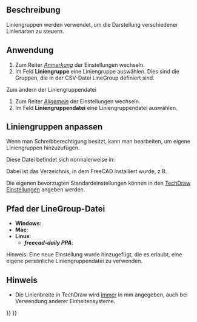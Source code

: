 <languages/>

{{Docnav/de
|[[TechDraw_CosmeticEraser/de|HilfsobjektEntfernen]]
|[[TechDraw_Templates/de|Vorlagen]]
|[[TechDraw_Workbench/de|TechDraw]]
|IconL=TechDraw_CosmeticEraser.svg
|IconR=
|IconC=Workbench_TechDraw.svg
}}

{{TOCright}}

<span id="Description"></span>
==Beschreibung==

Liniengruppen werden verwendet, um die Darstellung verschiedener Linienarten zu steuern.

<span id="Usage"></span>
==Anwendung==

# Zum Reiter ''[[TechDraw_Preferences/de#Anmerkung|Anmerkung]]'' der Einstellungen wechseln.
# Im Feld '''Liniengruppe''' eine Liniengruppe auswählen. Dies sind die Gruppen, die in der CSV-Datei LineGroup definiert sind.

Zum ändern der Liniengruppendatei
# Zum Reiter ''[[TechDraw_Preferences/de#Allgemein|Allgemein]]'' der Einstellungen wechseln.
# Im Feld '''Liniengruppendatei''' eine Liniengruppendatei auswählen.

<span id="Customizing_LineGroups"></span>
== Liniengruppen anpassen ==

Wenn man Schreibberechtigung besitzt, kann man {{incode|LineGroup.csv}} bearbeiten, um eigene Liniengruppen hinzuzufügen.

Diese Datei befindet sich normalerweise in:

{{Code|code=
$INSTALL_DIR/Mod/TechDraw/LineGroup/LineGroup.csv
}}

Dabei ist {{incode|$INSTALL_DIR}} das Verzeichnis, in dem FreeCAD installiert wurde, z.B.

{{Code|code=
/usr/share/freecad/Mod/TechDraw/LineGroup/LineGroup.csv
}}

Die eigenen bevorzugten Standardeinstellungen können in den [[TechDraw Preferences/de|TechDraw Einstellungen]] angeben werden.

<span id="LineGroup_File_Path"></span>
== Pfad der LineGroup-Datei ==

* '''Windows''': {{incode|C:\Program Files\FreeCAD\data\Mod\TechDraw\LineGroup\}}
* '''Mac''': {{incode|/Applications/FreeCAD.app/Contents/Mod/TechDraw/LineGroup/}}
* '''Linux''': {{{incode|/usr/share/freecad/Mod/TechDraw/LineGroup/}}}
**'''''freecad-daily PPA''''': {{incode|/usr/share/freecad-daily/Mod/TechDraw/LineGroup/}}
Hinweis: Eine neue Einstellung wurde hinzugefügt, die es erlaubt, eine eigene persönliche Liniengruppendatei zu verwenden.

{{Code|code=
;FreeCAD LineGroup Definitions
;Format: *GroupName,thin,graphic,thick,extra
;thin: hidden lines
;graphic: dimensions, centerlines
;thick: visible lines
;extra: not implemented
}}

{{Code|code=
*FC 0.25mm,0.13,0.18,0.25,0.50
*FC 0.35mm,0.18,0.25,0.35,0.70
*FC 0.50mm,0.25,0.35,0.50,1.0
*FC 0.70mm,0.35,0.50,0.70,1.4
*FC 1.00mm,0.50,0.70,1.00,2.00
}}

<span id="Note"></span>
== Hinweis ==

* Die Linienbreite in TechDraw wird <u>immer</u> in mm angegeben, auch bei Verwendung anderer Einheitensysteme.


{{Docnav/de
|[[TechDraw_CosmeticEraser/de|HilfsobjektEntfernen]]
|[[TechDraw_Templates/de|Vorlagen]]
|[[TechDraw_Workbench/de|TechDraw]]
|IconL=TechDraw_CosmeticEraser.svg
|IconR=
|IconC=Workbench_TechDraw.svg
}}

{{TechDraw_Tools_navi{{#translation:}}}}
{{Userdocnavi{{#translation:}}}}
